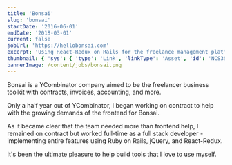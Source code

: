 ```yaml
---
title: 'Bonsai'
slug: 'bonsai'
startDate: '2016-06-01'
endDate: '2018-03-01'
current: false
jobUrl: 'https://hellobonsai.com'
excerpt: 'Using React-Redux on Rails for the freelance management platform.'
thumbnail: { 'sys': { 'type': 'Link', 'linkType': 'Asset', 'id': 'NCS3ScGzWQIgOHmiJieQU' } }
bannerImage: /content/jobs/bonsai.png
---
```


Bonsai is a YCombinator company aimed to be the freelancer business toolkit with contracts,
invoices, accounting, and more.

Only a half year out of YCombinator, I began working on contract to help with the growing demands of
the frontend for Bonsai.

As it became clear that the team needed more than frontend help, I remained on contract but worked
full-time as a full stack developer - implementing entire features using Ruby on Rails, jQuery, and
React-Redux.

It's been the ultimate pleasure to help build tools that I love to use myself.
